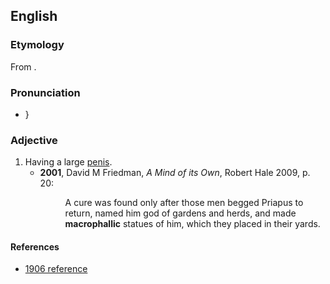 ==English==

===Etymology===
From {{prefix|macro|phallic|lang=en}}.

===Pronunciation===
*{{a|UK}}} {{IPA|/makɹə(ʊ)ˈfalɪk/|lang=en}}

===Adjective===
{{en-adj}}

# Having a large [[penis]]. {{defdate|from 19th c.}}
#*'''2001''', David M Friedman, ''A Mind of its Own'', Robert Hale 2009, p. 20:
#*:A cure was found only after those men begged Priapus to return, named him god of gardens and herds, and made '''macrophallic''' statues of him, which they placed in their yards.

====References====
*[http://books.google.com/books?id=x7rY8uGk1OYC&pg=PA590&dq=%22macrophallic%22&hl=en&ei=LJ0aTqyqJIrn0QHLgq2YBQ&sa=X&oi=book_result&ct=result&resnum=3&ved=0CDYQ6AEwAg#v=onepage&q=%22macrophallic%22&f=false 1906 reference]